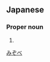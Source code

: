 ==Japanese==
{{ja-kanjitab|溝|部}}

===Proper noun===
{{ja-pos|proper|みぞべ}}

# {{surname|lang=ja}}

[[Category:Japanese surnames|みぞべ]]